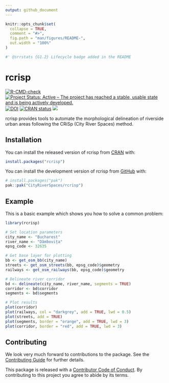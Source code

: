 ```yaml
---
output: github_document
---
```


<!-- README.md is generated from README.Rmd. Please edit that file -->

```r
knitr::opts_chunk$set(
  collapse = TRUE,
  comment = "#>",
  fig.path = "man/figures/README-",
  out.width = "100%"
)
```

```r
#' @srrstats {G1.2} Lifecycle badge added in the README
```

# rcrisp

<!-- badges: start -->
[![R-CMD-check](https://github.com/CityRiverSpaces/rcrisp/actions/workflows/R-CMD-check.yaml/badge.svg)](https://github.com/CityRiverSpaces/rcrisp/actions/workflows/R-CMD-check.yaml)
[![Project Status: Active – The project has reached a stable, usable state and is being actively developed.](https://www.repostatus.org/badges/latest/active.svg)](https://www.repostatus.org/#active)
[![DOI](https://zenodo.org/badge/DOI/10.5281/zenodo.15793526.svg)](https://doi.org/10.5281/zenodo.15793526)
[![CRAN status](https://www.r-pkg.org/badges/version/rcrisp)](https://CRAN.R-project.org/package=rcrisp)
[![](https://img.shields.io/badge/lifecycle-stable-brightgreen.svg)](https://lifecycle.r-lib.org/articles/stages.html#stable)
<!-- badges: end -->

rcrisp provides tools to automate the morphological delineation of riverside urban areas following the CRiSp (City River Spaces) method.

## Installation

You can install the released version of rcrisp from [CRAN](https://cran.r-project.org) with:

``` r
install.packages("rcrisp")
```

You can install the development version of rcrisp from [GitHub](https://github.com/) with:

``` r
# install.packages("pak")
pak::pak("CityRiverSpaces/rcrisp")
```

## Example

This is a basic example which shows you how to solve a common problem:

```r
library(rcrisp)

# Set location parameters
city_name <- "Bucharest"
river_name <- "Dâmbovița"
epsg_code <- 32635

# Get base layer for plotting
bb <- get_osm_bb(city_name)
streets <- get_osm_streets(bb, epsg_code)$geometry
railways <- get_osm_railways(bb, epsg_code)$geometry

# Delineate river corridor
bd <- delineate(city_name, river_name, segments = TRUE)
corridor <- bd$corridor
segments <- bd$segments

# Plot results
plot(corridor)
plot(railways, col = "darkgrey", add = TRUE, lwd = 0.5)
plot(streets, add = TRUE)
plot(segments, border = "orange", add = TRUE, lwd = 3)
plot(corridor, border = "red", add = TRUE, lwd = 3)
```

## Contributing

We look very much forward to contributions to the package. See the [Contributing Guide](https://github.com/CityRiverSpaces/rcrisp/blob/main/.github/CONTRIBUTING.md) for further details.

This package is released with a [Contributor Code of Conduct](https://github.com/CityRiverSpaces/rcrisp/blob/main/.github/CODE_OF_CONDUCT.md). By contributing to this project you agree to abide by its terms.
